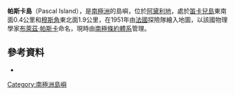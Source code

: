 {{coord|66|47|S|141|29|E|type:isle_source:dewiki|display=title}}

'''帕斯卡島'''（Pascal Island），是[[南極洲|南極洲]]的島嶼，位於[[阿黛利地|阿黛利地]]，處於[[笛卡兒島|笛卡兒島]]東南面0.4公里和[[穆斯角|穆斯角]]東北面1.9公里，在1951年由[[法國|法國]]探險隊繪入地圖，以該國物理學家[[布萊茲·帕斯卡|布萊茲·帕斯卡]]命名，現時由[[南極條約體系|南極條約體系]]管理。

==參考資料==
*{{usgs-gazetteer}}

{{DEFAULTSORT:Pascal Island}}
[[Category:南極洲島嶼|Category:南極洲島嶼]]


{{AdélieLand-geo-stub}}